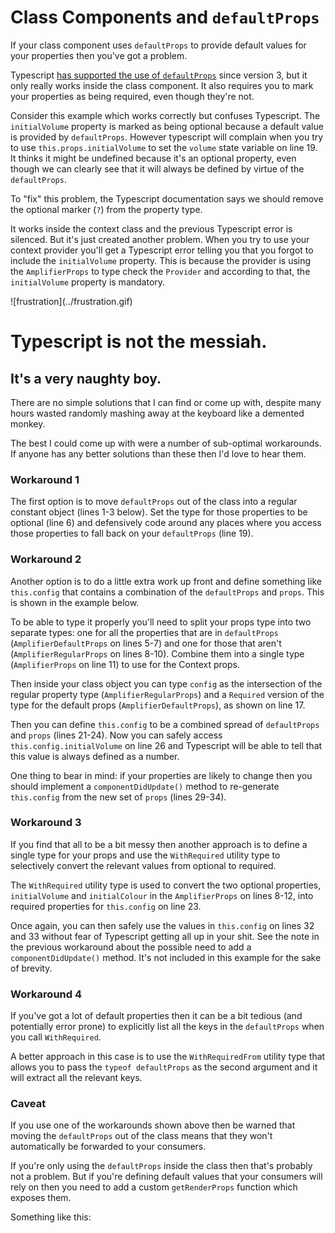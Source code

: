 
# Class Components and `defaultProps`

If your class component uses `defaultProps` to provide default values for
your properties then you've got a problem.

Typescript [has supported the use of `defaultProps`](https://www.typescriptlang.org/docs/handbook/release-notes/typescript-3-0.html#support-for-defaultprops-in-jsx)
since version 3, but it only really works inside the class component.  It
also requires you to mark your properties as being required, even though
they're not.

Consider this example which works correctly but confuses Typescript.
The `initialVolume` property is marked as being optional because a default
value is provided by `defaultProps`.  However typescript will complain when
you try to use `this.props.initialVolume` to set the `volume` state variable
on line 19. It thinks it might be undefined because it's an optional property,
even though we can clearly see that it will always be defined by virtue of the
`defaultProps`.

<Snippet file="typescript/Amplifier1.tsx" expand/>

To "fix" this problem, the Typescript documentation says we should remove the
optional marker (`?`) from the property type.

<Snippet file="typescript/AmplifierProps.tsx" expand/>

It works inside the context class and the previous Typescript error is silenced.
But it's just created another problem.  When you try to use your context
provider you'll get a Typescript error telling you that you forgot to include
the `initialVolume` property.  This is because the provider is using the
`AmplifierProps` to type check the `Provider` and according to that, the
`initialVolume` property is mandatory.

<Snippet file="typescript/UseAmplifier.tsx" expand/>

<div class="flex gap-8 mar-t-8">
  ![frustration](../frustration.gif)
  <div>
    <h1 className="mar-v-none">Typescript is not the messiah.</h1>
    <h2 className="mar-t">It's a very naughty boy.</h2>
  </div>
</div>

There are no simple solutions that I can find or come up with, despite many
hours wasted randomly mashing away at the keyboard like a demented monkey.

The best I could come up with were a number of sub-optimal workarounds.
If anyone has any better solutions than these then I'd love to hear them.

### Workaround 1

The first option is to move `defaultProps` out of the class into a regular
constant object (lines 1-3 below).  Set the type for those properties to be
optional (line 6) and defensively code around any places where you access
those properties to fall back on your `defaultProps` (line 19).

<Snippet
  file="typescript/AmplifierWorkaround1.tsx"
  highlightLines="1-3,6,19"
  expand
/>

### Workaround 2

Another option is to do a little extra work up front and define something
like `this.config` that contains a combination of the `defaultProps` and
`props`.  This is shown in the example below.

<Snippet
  file="typescript/AmplifierWorkaround2.tsx"
  highlightLines="5-11,17,21-24,26,29-34"
  expand
/>

To be able to type it properly you'll need to split your props
type into two separate types: one for all the properties that are in
`defaultProps` (`AmplifierDefaultProps` on lines 5-7) and one for those that
aren't (`AmplifierRegularProps` on lines 8-10).  Combine them into a single
type (`AmplifierProps` on line 11) to use for the Context props.

Then inside your class object you can type `config` as the intersection of
the regular property type (`AmplifierRegularProps`) and a `Required` version
of the type for the default props (`AmplifierDefaultProps`), as shown on line
17.

Then you can define `this.config` to be a combined spread of `defaultProps`
and `props` (lines 21-24).  Now you can safely access `this.config.initialVolume`
on line 26 and Typescript will be able to tell that this value is always
defined as a number.

One thing to bear in mind: if your properties are likely to change then you
should implement a `componentDidUpdate()` method to re-generate `this.config`
from the new set of `props` (lines 29-34).

### Workaround 3

If you find that all to be a bit messy then another approach is to define a
single type for your props and use the `WithRequired` utility type to
selectively convert the relevant values from optional to required.

<Snippet
  file="typescript/AmplifierWorkaround3.tsx"
  highlightLines="1,8-12,23,32,33"
  expand
/>

The `WithRequired` utility type is used to convert the
two optional properties, `initialVolume` and `initialColour` in the
`AmplifierProps` on lines 8-12, into required properties for `this.config`
on line 23.

Once again, you can then safely use the values in `this.config` on lines
32 and 33 without fear of Typescript getting all up in your shit.  See the
note in the previous workaround about the possible need to add a
`componentDidUpdate()` method.  It's not included in this example for the
sake of brevity.

### Workaround 4

If you've got a lot of default properties then it can be a bit tedious
(and potentially error prone) to explicitly list all the keys in the
`defaultProps` when you call `WithRequired`.

A better approach in this case is to use the `WithRequiredFrom` utility
type that allows you to pass the `typeof defaultProps` as the second
argument and it will extract all the relevant keys.

<Snippet
  file="typescript/AmplifierWorkaround4.tsx"
  highlightLines="1,9"
  expand
/>

### Caveat

If you use one of the workarounds shown above then be warned that moving the
`defaultProps` out of the class means that they won't automatically be
forwarded to your consumers.

If you're only using the `defaultProps` inside the class then that's probably
not a problem.  But if you're defining default values that your consumers will
rely on then you need to add a custom `getRenderProps` function which exposes
them.

Something like this:

<Snippet
  file="typescript/AmplifierWorkaround5.tsx"
  highlightLines="11-15"
  expand
/>
